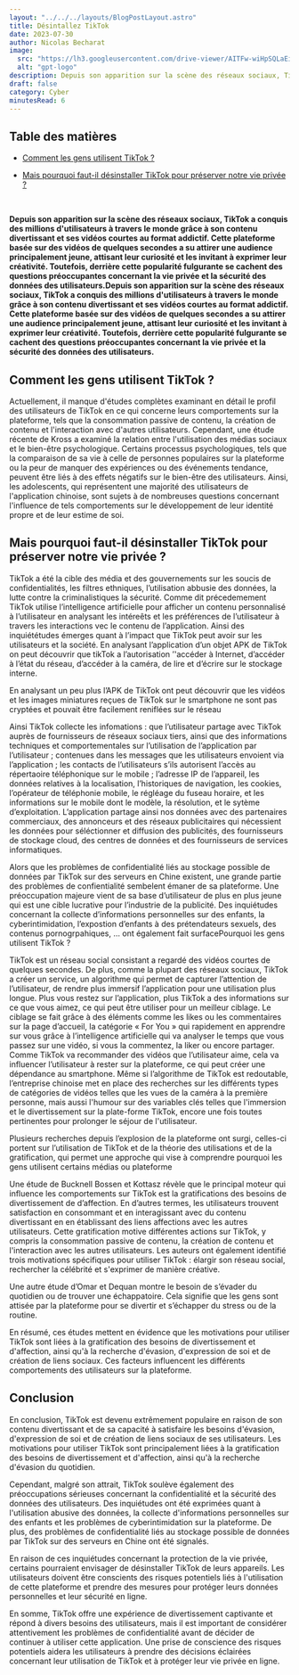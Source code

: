 ```yaml
---
layout: "../../../layouts/BlogPostLayout.astro"
title: Désintallez TikTok
date: 2023-07-30
author: Nicolas Becharat
image:
  src: "https://lh3.googleusercontent.com/drive-viewer/AITFw-wiHpSQLaEiRshC1iZEFqAFn9yUIlh8RnATGJrQuIKbXpTxSUVP8f3LFhD5WindTqR2clQ1yk9vhRfAt4Z-yJ15QlrHRQ=s2560"
  alt: "gpt-logo"
description: Depuis son apparition sur la scène des réseaux sociaux, TikTok a conquis des millions d'utilisateurs à travers le monde grâce à son contenu divertissant et ses vidéos courtes au format addictif. Cette plateforme basée sur des vidéos de quelques secondes a su attirer une audience principalement jeune, attisant leur curiosité et les invitant à exprimer leur créativité. Toutefois, derrière cette popularité fulgurante se cachent des questions préoccupantes concernant la vie privée et la sécurité des données des utilisateurs.
draft: false
category: Cyber
minutesRead: 6
---
```


## Table des matières

* [Comment les gens utilisent TikTok ?](#comment-les-gens-utilisent-tiktok)

* [Mais pourquoi faut-il désinstaller TikTok pour préserver notre vie privée ?](#mais-pourquoi-faut-il-désinstaller-tiktok-pour-préserver-notre-vie-privée)


<br/>

**Depuis son apparition sur la scène des réseaux sociaux, TikTok a conquis des millions d'utilisateurs à travers le monde grâce à son contenu divertissant et ses vidéos courtes au format addictif. Cette plateforme basée sur des vidéos de quelques secondes a su attirer une audience principalement jeune, attisant leur curiosité et les invitant à exprimer leur créativité. Toutefois, derrière cette popularité fulgurante se cachent des questions préoccupantes concernant la vie privée et la sécurité des données des utilisateurs.Depuis son apparition sur la scène des réseaux sociaux, TikTok a conquis des millions d'utilisateurs à travers le monde grâce à son contenu divertissant et ses vidéos courtes au format addictif. Cette plateforme basée sur des vidéos de quelques secondes a su attirer une audience principalement jeune, attisant leur curiosité et les invitant à exprimer leur créativité. Toutefois, derrière cette popularité fulgurante se cachent des questions préoccupantes concernant la vie privée et la sécurité des données des utilisateurs.**


## Comment les gens utilisent TikTok ?

Actuellement, il manque d'études complètes examinant en détail le profil des utilisateurs de TikTok en ce qui concerne leurs comportements sur la plateforme, tels que la consommation passive de contenu, la création de contenu et l'interaction avec d'autres utilisateurs. Cependant, une étude récente de Kross a examiné la relation entre l'utilisation des médias sociaux et le bien-être psychologique. Certains processus psychologiques, tels que la comparaison de sa vie à celle de personnes populaires sur la plateforme ou la peur de manquer des expériences ou des événements tendance, peuvent être liés à des effets négatifs sur le bien-être des utilisateurs. Ainsi, les adolescents, qui représentent une majorité des utilisateurs de l'application chinoise, sont sujets à de nombreuses questions concernant l'influence de tels comportements sur le développement de leur identité propre et de leur estime de soi.


## Mais pourquoi faut-il désinstaller TikTok pour préserver notre vie privée ?

TikTok a été la cible des média et des gouvernements sur les soucis de confidentialités, les filtres ethniques, l’utilisation abbusie des données, la lutte contre la criminalistiques la sécurité. 
Comme dit précedemement TikTok utilise l’intelligence artificielle pour afficher un contenu personnalisé à l’utilisateur en analysant les intéreêts et les préférences de l’utilisateur à travers les interactions vec le contenu de l’application. Ainsi des inquiététudes émerges quant à l’impact que TikTok peut avoir sur les utilisateurs et la société. 
En analysant l’application d’un objet APK de TikTok on peut découvrir que tikTok a l’autorisation ’'accéder à Internet, d’accéder à l’état du réseau, d’accéder à la caméra, de lire et d’écrire sur le stockage interne. 
 
En analysant un peu plus l’APK de TikTok ont peut découvrir que les vidéos et les images miniatures reçues de TikTok sur le smartphone ne sont pas cryptées et pouvait être facilement reniflées sur le réseau 
 

Ainsi TikTok collecte les infomations : que l’utilisateur partage avec TikTok auprès de fournisseurs de réseaux sociaux tiers, ainsi que des informations techniques et comportementales sur l’utilisation de l’application par l’utilisateur ; contenues dans les messages que les utilisateurs envoient via l’application ; les contacts de l’utilisateurs s’ils autorisent l’accès au répertaoire téléphonique sur le mobile ; l’adresse IP de l’appareil, les données relatives à la localisation, l’historiques de navigation, les cookies, l’opérateur de téléphonie mobile, le régléage du fuseau horaire, et les informations sur le mobile dont le modèle, la résolution, et le sytème d’exploitation. L’application partage ainsi nos données avec des partenaires commerciaux, des annonceurs et des réseaux publicitaires qui nécessient les données pour séléctionner et diffusion des publicités, des fournisseurs de stockage cloud, des centres de données et des fournisseurs de services informatiques. 

Alors que les problèmes de confidentialité liés au stockage possible de données par TikTok sur des serveurs en Chine existent, une grande partie des problèmes de confientialité sembelent émaner de sa plateforme. Une préoccupation majeure vient de sa base d’utilisateur de plus en plus jeune qui est une cible lucrative pour l’industrie de la publicité. Des inquiétudes concernant la collecte d’informations personnelles sur des enfants, la cyberintimidation, l’expostion d’enfants à des prétendateurs sexuels, des contenus pornogrpahiques, … ont également fait surfacePourquoi les gens utilisent TikTok ? 

TikTok est un réseau social consistant a regardé des vidéos courtes de quelques secondes. De plus, comme la plupart des réseaux sociaux, TikTok a créer un service, un algorithme qui permet de capturer l’attention de l’utilisateur, de rendre plus immersif l’application pour une utilisation plus longue. Plus vous restez sur l’application, plus TikTok a des informations sur ce que vous aimez, ce qui peut être utiliser pour un meilleur ciblage. Le ciblage se fait grâce à des éléments comme les likes ou les commentaires sur la page d’accueil, la catégorie « For You » qui rapidement en apprendre sur vous grâce à l’intelligence artificielle qui va analyser le temps que vous passez sur une vidéo, si vous la commentez, la liker ou encore partager. Comme TikTok va recommander des vidéos que l’utilisateur aime, cela va influencer l’utilisateur à rester sur la plateforme, ce qui peut créer une dépendance au smartphone. 
Même si l’algorithme de TikTok est redoutable, l’entreprise chinoise met en place des recherches sur les différents types de catégories de vidéos telles que les vues de la caméra à la première personne, mais aussi l'humour sur des variables clés telles que l'immersion et le divertissement sur la plate-forme TikTok, encore une fois toutes pertinentes pour prolonger le séjour de l'utilisateur.

Plusieurs recherches depuis l’explosion de la plateforme ont surgi, celles-ci portent sur l’utilisation de TikTok et de la théorie des utilisations et de la gratification, qui permet une approche qui vise à comprendre pourquoi les gens utilisent certains médias ou plateforme

Une étude de Bucknell Bossen et Kottasz révèle que le principal moteur qui influence les comportements sur TikTok est la gratifications des besoins de divertissement de d’affection. En d’autres termes, les utilisateurs trouvent satisfaction en consommant et en interagissant avec du contenu divertissant en en établissant des liens affections avec les autres utilisateurs. 
Cette gratification motive différentes actions sur TikTok, y compris la consommation passive de contenu, la création de contenu et l'interaction avec les autres utilisateurs. Les auteurs ont également identifié trois motivations spécifiques pour utiliser TikTok : élargir son réseau social, rechercher la célébrité et s'exprimer de manière créative.

Une autre étude d’Omar et Dequan montre le besoin de s’évader du quotidien ou de trouver une échappatoire. Cela signifie que les gens sont attisée par la plateforme pour se divertir et s’échapper du stress ou de la routine. 

En résumé, ces études mettent en évidence que les motivations pour utiliser TikTok sont liées à la gratification des besoins de divertissement et d'affection, ainsi qu'à la recherche d'évasion, d'expression de soi et de création de liens sociaux. Ces facteurs influencent les différents comportements des utilisateurs sur la plateforme.

## Conclusion
En conclusion, TikTok est devenu extrêmement populaire en raison de son contenu divertissant et de sa capacité à satisfaire les besoins d'évasion, d'expression de soi et de création de liens sociaux de ses utilisateurs. Les motivations pour utiliser TikTok sont principalement liées à la gratification des besoins de divertissement et d'affection, ainsi qu'à la recherche d'évasion du quotidien.

Cependant, malgré son attrait, TikTok soulève également des préoccupations sérieuses concernant la confidentialité et la sécurité des données des utilisateurs. Des inquiétudes ont été exprimées quant à l'utilisation abusive des données, la collecte d'informations personnelles sur des enfants et les problèmes de cyberintimidation sur la plateforme. De plus, des problèmes de confidentialité liés au stockage possible de données par TikTok sur des serveurs en Chine ont été signalés.

En raison de ces inquiétudes concernant la protection de la vie privée, certains pourraient envisager de désinstaller TikTok de leurs appareils. Les utilisateurs doivent être conscients des risques potentiels liés à l'utilisation de cette plateforme et prendre des mesures pour protéger leurs données personnelles et leur sécurité en ligne.

En somme, TikTok offre une expérience de divertissement captivante et répond à divers besoins des utilisateurs, mais il est important de considérer attentivement les problèmes de confidentialité avant de décider de continuer à utiliser cette application. Une prise de conscience des risques potentiels aidera les utilisateurs à prendre des décisions éclairées concernant leur utilisation de TikTok et à protéger leur vie privée en ligne.